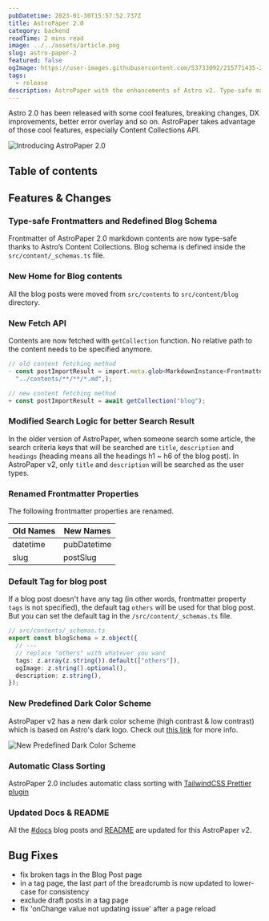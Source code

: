 ```yaml
---
pubDatetime: 2023-01-30T15:57:52.737Z
title: AstroPaper 2.0
category: backend
readTime: 2 mins read
image: ../../assets/article.png
slug: astro-paper-2
featured: false
ogImage: https://user-images.githubusercontent.com/53733092/215771435-25408246-2309-4f8b-a781-1f3d93bdf0ec.png
tags:
  - release
description: AstroPaper with the enhancements of Astro v2. Type-safe markdown contents, bug fixes and better dev experience etc.
---
```


Astro 2.0 has been released with some cool features, breaking changes, DX improvements, better error overlay and so on. AstroPaper takes advantage of those cool features, especially Content Collections API.

<!-- ![Introducing AstroPaper 2.0](https://user-images.githubusercontent.com/53733092/215683840-dc2502f5-8c5a-44f0-a26c-4e7180455056.png) -->

![Introducing AstroPaper 2.0](https://user-images.githubusercontent.com/53733092/215771435-25408246-2309-4f8b-a781-1f3d93bdf0ec.png)

## Table of contents

## Features & Changes

### Type-safe Frontmatters and Redefined Blog Schema

Frontmatter of AstroPaper 2.0 markdown contents are now type-safe thanks to Astro’s Content Collections. Blog schema is defined inside the `src/content/_schemas.ts` file.

### New Home for Blog contents

All the blog posts were moved from `src/contents` to `src/content/blog` directory.

### New Fetch API

Contents are now fetched with `getCollection` function. No relative path to the content needs to be specified anymore.

```ts
// old content fetching method
- const postImportResult = import.meta.glob<MarkdownInstance<Frontmatter>>(
  "../contents/**/**/*.md",);

// new content fetching method
+ const postImportResult = await getCollection("blog");
```

### Modified Search Logic for better Search Result

In the older version of AstroPaper, when someone search some article, the search criteria keys that will be searched are `title`, `description` and `headings` (heading means all the headings h1 ~ h6 of the blog post). In AstroPaper v2, only `title` and `description` will be searched as the user types.

### Renamed Frontmatter Properties

The following frontmatter properties are renamed.

| Old Names | New Names   |
| --------- | ----------- |
| datetime  | pubDatetime |
| slug      | postSlug    |

### Default Tag for blog post

If a blog post doesn't have any tag (in other words, frontmatter property `tags` is not specified), the default tag `others` will be used for that blog post. But you can set the default tag in the `/src/content/_schemas.ts` file.

```ts
// src/contents/_schemas.ts
export const blogSchema = z.object({
  // ---
  // replace "others" with whatever you want
  tags: z.array(z.string()).default(["others"]),
  ogImage: z.string().optional(),
  description: z.string(),
});
```

### New Predefined Dark Color Scheme

AstroPaper v2 has a new dark color scheme (high contrast & low contrast) which is based on Astro's dark logo. Check out [this link](https://astro-paper.pages.dev/posts/predefined-color-schemes#astro-dark) for more info.

![New Predefined Dark Color Scheme](https://user-images.githubusercontent.com/53733092/215680520-59427bb0-f4cb-48c0-bccc-f182a428d72d.svg)

### Automatic Class Sorting

AstroPaper 2.0 includes automatic class sorting with [TailwindCSS Prettier plugin](https://tailwindcss.com/blog/automatic-class-sorting-with-prettier)

### Updated Docs & README

All the [#docs](https://astro-paper.pages.dev/tags/docs/) blog posts and [README](https://github.com/satnaing/astro-paper#readme) are updated for this AstroPaper v2.

## Bug Fixes

- fix broken tags in the Blog Post page
- in a tag page, the last part of the breadcrumb is now updated to lower-case for consistency
- exclude draft posts in a tag page
- fix 'onChange value not updating issue' after a page reload
